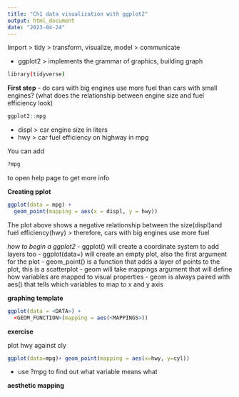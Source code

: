 ```yaml
---
title: "Ch1 data visualization with ggplot2"
output: html_document
date: "2023-04-24"
---
```



Import \> tidy \> transform, visualize, model \> communicate

-   ggplot2 \> implements the grammar of graphics, building graph

```bash
library(tidyverse)
```

**First step**
- do cars with big engines use more fuel than cars with small engines?
(what does the relationship between engine size and fuel efficiency look)

```r
ggplot2::mpg
```

- displ > car engine size in liters 
- hwy > car fuel efficiency on highway in mpg

You can add 
```r
?mpg
```

to open help page to get more info

**Creating pplot**

```r
ggplot(data = mpg) +
  geom_point(mapping = aes(x = displ, y = hwy))
```

The plot above shows a negative relationship between the size(displ)and fuel efficiency(hwy)
> therefore, cars with big engines use more fuel 

*how to begin a ggplot2*
- ggplot() will create a coordinate system to add layers too 
- ggplot(data=) will create an empty plot, also the first argument for the plot 
- geom_point() is a function that adds a layer of points to the plot, this is a scatterplot
- geom will take mappings argument that will define how variables are mapped to visual properties 
- geom is always paired with aes() that tells which variables to map to x and y axis

**graphing template**

```r
ggplot(data = <DATA>) +
  <GEOM_FUNCTION>(mapping = aes(<MAPPINGS>))
```

**exercise**

plot hwy against cly 
```r
ggplot(data=mpg)+ geom_point(mapping = aes(x=hwy, y=cyl))
```

- use ?mpg to find out what variable means what

**aesthetic mapping**

